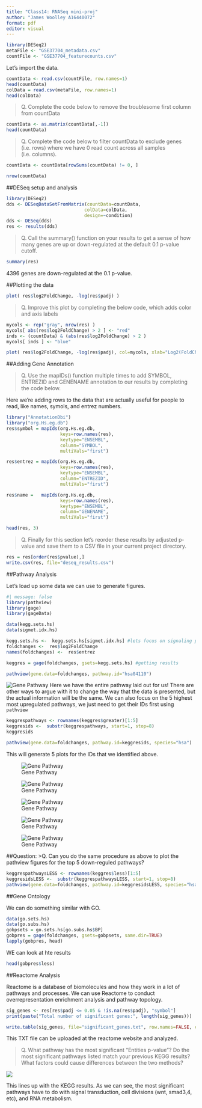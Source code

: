 ```yaml
---
title: "Class14: RNASeq mini-proj"
author: "James Woolley A16440072"
format: pdf
editor: visual
---
```


```r
library(DESeq2)
metaFile <- "GSE37704_metadata.csv"
countFile <- "GSE37704_featurecounts.csv"
```

Let's import the data.

```r
countData <- read.csv(countFile, row.names=1)
head(countData)
colData = read.csv(metaFile, row.names=1)
head(colData)
```

>Q. Complete the code below to remove the troublesome first column from countData

```r
countData <- as.matrix(countData[,-1])
head(countData)
```

>Q. Complete the code below to filter countData to exclude genes (i.e. rows) where we have 0 read count across all samples (i.e. columns).

```r
countData <- countData[rowSums(countData) != 0, ]
```

```r
nrow(countData)
```

##DESeq setup and analysis

```r
library(DESeq2)
dds <- DESeqDataSetFromMatrix(countData=countData,
                             colData=colData,
                             design=~condition)
dds <- DESeq(dds)
res <- results(dds)
```

>Q. Call the summary() function on your results to get a sense of how many genes are up or down-regulated at the default 0.1 p-value cutoff.


```r
summary(res)
```
4396 genes are down-regulated at the 0.1 p-value.

##Plotting the data

```r
plot( res$log2FoldChange, -log(res$padj) )
```

>Q. Improve this plot by completing the below code, which adds color and axis labels

```r
mycols <- rep("gray", nrow(res) )
mycols[ abs(res$log2FoldChange) > 2 ] <- "red"
inds <- (countData) & (abs(res$log2FoldChange) > 2 )
mycols[ inds ] <- "blue"

plot( res$log2FoldChange, -log(res$padj), col=mycols, xlab="Log2(FoldChange)", ylab="-Log(P-value)" )
```

##Adding Gene Annotation

>Q. Use the mapIDs() function multiple times to add SYMBOL, ENTREZID and GENENAME annotation to our results by completing the code below.

Here we're adding rows to the data that are actually useful for people to read, like names, symols, and entrez numbers.
```r
library("AnnotationDbi")
library("org.Hs.eg.db")
res$symbol = mapIds(org.Hs.eg.db,
                    keys=row.names(res), 
                    keytype="ENSEMBL",
                    column="SYMBOL",
                    multiVals="first")

res$entrez = mapIds(org.Hs.eg.db,
                    keys=row.names(res),
                    keytype="ENSEMBL",
                    column="ENTREZID",
                    multiVals="first")

res$name =   mapIds(org.Hs.eg.db,
                    keys=row.names(res),
                    keytype="ENSEMBL",
                    column="GENENAME",
                    multiVals="first")

head(res, 3)
```

>Q. Finally for this section let's reorder these results by adjusted p-value and save them to a CSV file in your current project directory.

```r
res = res[order(res$pvalue),]
write.csv(res, file="deseq_results.csv")
```

##Pathway Analysis

Let's load up some data we can use to generate figures.
```r
#| message: false
library(pathview)
library(gage)
library(gageData)

data(kegg.sets.hs)
data(sigmet.idx.hs)
```

```r
kegg.sets.hs <-  kegg.sets.hs[sigmet.idx.hs] #lets focus on signaling pathways
foldchanges <-  res$log2FoldChange
names(foldchanges) <-  res$entrez
```

```r
keggres = gage(foldchanges, gsets=kegg.sets.hs) #getting results
```

```r
pathview(gene.data=foldchanges, pathway.id="hsa04110")
```

![Gene Pathway](hsa04110.pathview.png)
Here we have the entire pathway laid out for us! There are other ways to argue with it to change the way that the data is presented, but the actual information will be the same. We can also focus on the 5 highest most upregulated pathways, we just need to get their IDs first using `pathview`

```r
keggrespathways <- rownames(keggres$greater)[1:5]
keggresids <-  substr(keggrespathways, start=1, stop=8)
keggresids
```

```r
pathview(gene.data=foldchanges, pathway.id=keggresids, species="hsa")
```

This will generate 5 plots for the IDs that we identified above. 

![Gene Pathway](hsa04630.pathview.png)

![Gene Pathway](hsa04330.pathview.png)

![Gene Pathway](hsa04916.pathview.png)

![Gene Pathway](hsa04976.pathview.png)

![Gene Pathway](hsa04740.pathview.png)

##Question:
>Q. Can you do the same procedure as above to plot the pathview figures for the top 5 down-reguled pathways?

```r
keggrespathwaysLESS <- rownames(keggres$less)[1:5]
keggresidsLESS <-  substr(keggrespathwaysLESS, start=1, stop=8)
pathview(gene.data=foldchanges, pathway.id=keggresidsLESS, species="hsa")
```

##Gene Ontology

We can do something similar with GO.

```r
data(go.sets.hs)
data(go.subs.hs)
gobpsets = go.sets.hs[go.subs.hs$BP]
gobpres = gage(foldchanges, gsets=gobpsets, same.dir=TRUE)
lapply(gobpres, head)
```

WE can look at hte results

```r
head(gobpres$less)
```

##Reactome Analysis

Reactome is a database of biomolecules and how they work in a lot of pathways and processes. We can use Reactome to conduct overrepresentation enrichment analysis and pathway topology.

```r
sig_genes <- res[res$padj <= 0.05 & !is.na(res$padj), "symbol"]
print(paste("Total number of significant genes:", length(sig_genes)))
```
```r
write.table(sig_genes, file="significant_genes.txt", row.names=FALSE, col.names=FALSE, quote=FALSE)
```

This TXT file can be uploaded at the reactome website and analyzed.

>Q. What pathway has the most significant “Entities p-value”? Do the most significant pathways listed match your previous KEGG results? What factors could cause differences between the two methods?

![](PathwaysOverview.png)

This lines up with the KEGG results. As we can see, the most significant pathways have to do with signal transduction, cell divisions (wnt, smad3,4, etc), and RNA metabolism.